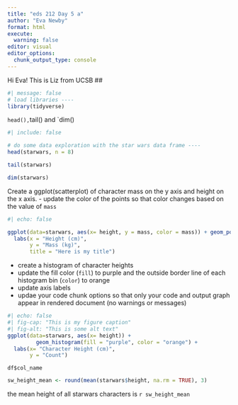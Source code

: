 ```yaml
---
title: "eds 212 Day 5 a"
author: "Eva Newby"
format: html
execute: 
  warning: false
editor: visual
editor_options: 
  chunk_output_type: console
---
```


Hi Eva! This is Liz from UCSB
## 

```r
#| message: false
# load libraries ----
library(tidyverse)
```

`head(),`tail() and \`dim()

```r
#| include: false

# do some data exploration with the star wars data frame ----
head(starwars, n = 8)

tail(starwars)

dim(starwars)
```

Create a ggplot(scatterplot) of character mass on the y axis and height on the x axis. - update the color of the points so that color changes based on the value of `mass`

```r
#| echo: false

ggplot(data=starwars, aes(x= height, y = mass, color = mass)) + geom_point() +
  labs(x = "Height (cm)", 
       y = "Mass (kg)", 
       title = "Here is my title")

```

-   create a histogram of character heights
-   update the fill color (`fill`) to purple and the outside border line of each histogram bin (`color`) to orange
-   update axis labels
-   updae your code chunk options so that only your code and output graph appear in rendered document (no warnings or messages)

```r
#| echo: false 
#| fig-cap: "This is my figure caption"
#| fig-alt: "This is some alt text"
ggplot(data=starwars, aes(x= height)) + 
         geom_histogram(fill = "purple", color = "orange") +
  labs(x= "Character Height (cm)",
       y = "Count")
```

`df$col_name`

```r
sw_height_mean <- round(mean(starwars$height, na.rm = TRUE), 3)

```

the mean height of all starwars characters is `r sw_height_mean`
